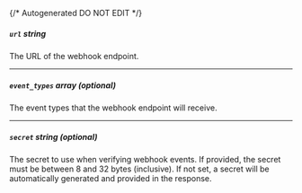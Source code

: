 {/* Autogenerated DO NOT EDIT  */}
##### `url` _string_
The URL of the webhook endpoint.

---
##### `event_types` _array (optional)_
The event types that the webhook endpoint will receive.

---
##### `secret` _string (optional)_
The secret to use when verifying webhook events. If provided, the
secret must be between 8 and 32 bytes (inclusive). If not set, a
secret will be automatically generated and provided in the
response.




